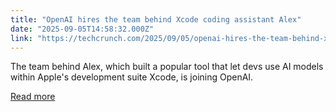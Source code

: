 ```yaml
---
title: "OpenAI hires the team behind Xcode coding assistant Alex"
date: "2025-09-05T14:58:32.000Z"
link: "https://techcrunch.com/2025/09/05/openai-hires-the-team-behind-xcode-coding-assistant-alex-codes/"
---
```


The team behind Alex, which built a popular tool that let devs use AI models within Apple's development suite Xcode, is joining OpenAI.

[Read more](https://techcrunch.com/2025/09/05/openai-hires-the-team-behind-xcode-coding-assistant-alex-codes/)
